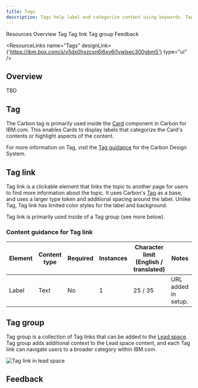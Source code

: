 ```yaml
---
title: Tags
description: Tags help label and categorize content using keywords. Tag link enables a tag to be clickable and navigate users to related content.
---
```



<ComponentDescription name="Tags" type="ui" />

<AnchorLinks>

<AnchorLink>Resources</AnchorLink>
<AnchorLink>Overview</AnchorLink>
<AnchorLink>Tag</AnchorLink>
<AnchorLink>Tag link</AnchorLink>
<AnchorLink>Tag group</AnchorLink>
<AnchorLink>Feedback</AnchorLink>
  
</AnchorLinks>

<ResourceLinks
  name="Tags"
  designLink={'https://ibm.box.com/s/y5dx0hxzcsn6i6xv6i1vwlsec300gbm5'}
  type="ui"
/>

## Overview

TBD

## Tag

The Carbon tag is primarily used inside the [Card](https://www.ibm.com/standards/carbon/components/cards) component in Carbon for IBM.com. This enables Cards to display labels that categorize the Card's contents or highlight aspects of the content.

For more information on Tag, visit the [Tag guidance](https://carbondesignsystem.com/components/tag/usage/) for the Carbon Design System.

## Tag link

Tag link is a clickable element that links the topic to another page for users to find more information about the topic. It uses Carbon's [Tag](https://carbondesignsystem.com/components/tag/usage/) as a base, and uses a larger type token and additional spacing around the label. Unlike Tag, Tag link has limited color styles for the label and background.

Tag link is primarily used inside of a Tag group (see more below).

### Content guidance for Tag link

| Element | Content type | Required | Instances | Character limit <br/>(English / translated) | Notes               |
| ------- | ------------ | -------- | --------- | ------------------------------------------- | ------------------- |
| Label   | Text         | No       | 1         | 25 / 35                                     | URL added in setup. |

## Tag group

Tag group is a collection of Tag links that can be added to the [Lead space](https://www.ibm.com/standards/carbon/components/leadspace). Tag group adds additional context to the Lead space content, and each Tag link can navigate users to a broader category within IBM.com.

<Row>
<Column colMd={8} colLg={12}>

![Tag link in lead space](../../images/component/tags/components--tag-link.jpg)

</Column>
</Row>

## Feedback

<ComponentFeedback />
